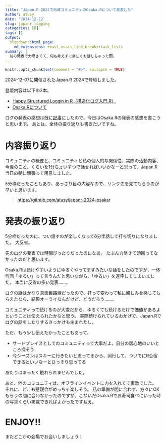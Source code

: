 ```yaml
---
title: "Japan.R 2024で地域コミュニティのOsaka.Rについて発表した"
author: atusy
date: '2024-12-12'
slug: japanr-logging
categories: [R]
tags: []
output:
  blogdown::html_page:
    md_extensions: +east_asian_line_breaks+task_lists
summary: |
  前の発表で力尽きてて、何も考えずに楽しくお話しちゃった回。
---
```


```r
knitr::opts_chunk$set(comment = "#>", collapse = TRUE)
```

2024-12-07に開催されたJapan.R 2024で登壇しました。

登壇内容は以下の2本。

- [Happy Structured Loggin in R（構造化ログ入門.R）](https://atusy.github.io/japanr-2024-logging/)
- [Osaka.Rについて](https://github.com/atusy/japanr-2024-osakar)

ログの発表の感想は既に[記事](https://blog.atusy.net/2024/12/10/japanr-logging/)にしたので、今日はOsaka.Rの発表の感想を書こうと思います。
あとは、全体の振り返りも書きたいですね。

# 内容振り返り

コミュニティの概要と、コミュニティと私の個人的な関係性、実際の活動内容、今後のこと、くらいを1分ちょいずつで話せればいいかなーと思って、Japan.R当日の朝に頑張って用意しました。

5分枠だったこともあり、あっさり目の内容なので、リンク先を見てもらうのが早いと思います。

> <https://github.com/atusy/japanr-2024-osakar>

# 発表の振り返り

5分枠だったのに、つい話すのが楽しくなって6分半話して打ち切りになりました。
大反省。

先のログの発表では時間ぴったりだったのになあ。
たぶん力尽きて頭回ってなかったのだと思います。

Osaka.Rは続けやすいようにゆるくやってますみたいな話をしたのですが、一体何回「ゆるい」って言うんだと思いながら、「ゆるい」を連呼してしまいました。
本当に反省の多い発表……。

ログの話はかなり真面目路線だったので、打って変わって私に親しみを感じてもらえたなら、結果オーライなんだけど、どうだろう……。

コミュニティって続けるのが大変だから、ゆるくても続けるだけで価値があるよということは伝えられたかなと思う。
実際続けられているおかげで、Japan.Rでログの話をしたりするきっかけも生まれたし。

ただ、もう少し伝えたかったこともあって、

- サードプレイスとしてのコミュニティって大事だよ。自分の居心地のいいところ探そう
- 今シーズンはスキーに行きたいと思ってるから、同行して、ついでにR合宿できるといいなーとひっそり思ってる

あたりはまったく触れられませんでした。

あと、他のコミュニティは、オフラインイベントに力を入れてて素敵でした。
それに、どこも懇親会がめっちゃ楽しそう。
私の準備が間に合わず、方々にOKもらうの間に合わなかったのですが、こないだOsaka.Rでお寿司食べにいった時の写真くらい掲載できればよかったですねえ。

# ENJOY!!

またどこかの会場でお会いしましょう！
